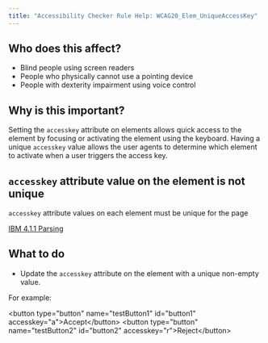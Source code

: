 ```yaml
---
title: "Accessibility Checker Rule Help: WCAG20_Elem_UniqueAccessKey"
---
```


<div className="toolHelp">
<Row>
<Column colLg={5} colMd={3} colSm={4} className="toolLeft">

## Who does this affect?

* Blind people using screen readers
* People who physically cannot use a pointing device
* People with dexterity impairment using voice control

## Why is this important?

Setting the `accesskey` attribute on elements allows quick access to the element by focusing or activating the element using the keyboard. Having a unique `accesskey` value allows the user agents to determine which element to activate when a user triggers the access key.

</Column>
<Column colLg={11} colMd={5} colSm={4} className="toolMain">

<div id="locLevel"></div>

## `accesskey` attribute value on the element is not unique
`accesskey` attribute values on each element must be unique for the page

[IBM 4.1.1 Parsing](http://www.ibm.com/able/guidelines/ci162/parsing.html)

<div id="locSnippet"></div>

## What to do

* Update the `accesskey` attribute on the element with a unique non-empty value.

For example:

<CodeSnippet type="multi" light={true}> &lt;button type="button" name="testButton1" id="button1" accesskey="a"&gt;Accept&lt;/button&gt;
 &lt;button type="button" name="testButton2" id="button2" accesskey="r"&gt;Reject&lt;/button&gt;
 </CodeSnippet>

</Column>
</Row>
</div>

